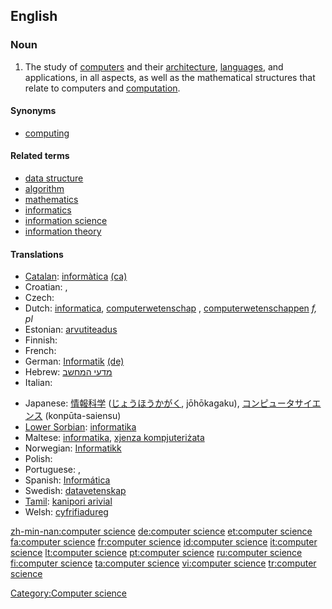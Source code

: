==English==
{{wikipedia}}

===Noun===
{{en-noun|sg=[[computer]] [[science]]|-}}

# The study of [[computer]]s and their [[computer architecture|architecture]], [[computer language|languages]], and applications, in all aspects, as well as the mathematical structures that relate to computers and [[computation]].

====Synonyms====
* [[computing]]

====Related terms====
* [[data structure]]
* [[algorithm]]
* [[mathematics]]
* [[informatics]]
* [[information science]]
* [[information theory]]

====Translations====
{{trans-top|study of computers and their architecture}}
* [[Catalan]]: [[informàtica]] {{f}} [[:ca:informàtica|(ca)]]
* Croatian: {{t+|hr|računarstvo|n}}, {{t-|hr|računarska znanost}}
* Czech: {{t+|cs|informatika|f}}
* Dutch: [[informatica]], [[computerwetenschap]] {{f}}, [[computerwetenschappen]] ''f, pl''
* Estonian: [[arvutiteadus]]
* Finnish: {{t+|fi|tietojenkäsittelytiede}}
* French: {{t+|fr|informatique|f}}
* German: [[Informatik]] {{f}} [[:de:Informatik|(de)]]
* Hebrew: [[מדעי המחשב]]
* Italian: {{t+|it|informatica|f}}
{{trans-mid}}
* Japanese: [[情報科学]] ([[じょうほうかがく]], jōhōkagaku), [[コンピュータサイエンス]] (konpūta-saiensu)
* [[Lower Sorbian]]: [[informatika]] {{f}}
* Maltese: [[informatika]], [[xjenza kompjuteriżata]]
* Norwegian: [[Informatikk]]
* Polish: {{t+|pl|informatyka|f}}
* Portuguese: {{t|pt|ciência da computação|f}}, {{t+|pt|informática|f|f}}
* Spanish: [[Informática]]
* Swedish: [[datavetenskap]]
* [[Tamil]]: [[kanipori arivial]]
* Welsh: [[cyfrifiadureg]] {{f}}
{{trans-bottom}}

[[Category:Computer science]]

[[zh-min-nan:computer science]]
[[de:computer science]]
[[et:computer science]]
[[fa:computer science]]
[[fr:computer science]]
[[id:computer science]]
[[it:computer science]]
[[lt:computer science]]
[[pt:computer science]]
[[ru:computer science]]
[[fi:computer science]]
[[ta:computer science]]
[[vi:computer science]]
[[tr:computer science]]